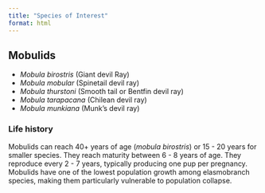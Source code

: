 ```yaml
---
title: "Species of Interest"
format: html
---
```


## Mobulids

- *Mobula birostris* (Giant devil Ray)
- *Mobula mobular* (Spinetail devil ray)
- *Mobula thurstoni* (Smooth tail or Bentfin devil ray)
- *Mobula tarapacana* (Chilean devil ray)
- *Mobula munkiana* (Munk's devil ray)

### Life history

Mobulids can reach 40+ years of age (*mobula birostris*) or 15 - 20 years for smaller species. They reach maturity between 6 - 8 years of age. They reproduce every 2 - 7 years, typically producing one pup per pregnancy. Mobulids have one of the lowest population growth among elasmobranch species, making them particularly vulnerable to population collapse.  


